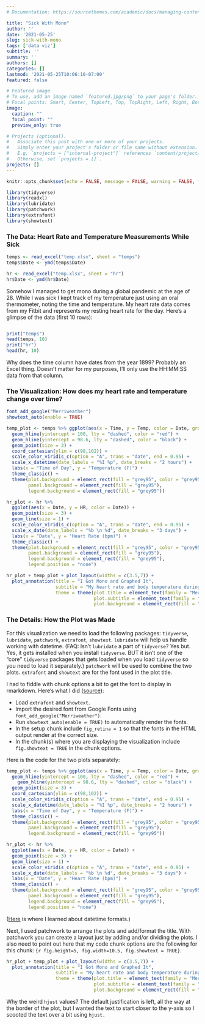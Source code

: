 ```yaml
---
# Documentation: https://sourcethemes.com/academic/docs/managing-content/

title: "Sick With Mono"
author: ''
date: '2021-05-25'
slug: sick-with-mono
tags: ['data viz']
subtitle: ''
summary: ''
authors: []
categories: []
lastmod: '2021-05-25T10:06:10-07:00'
featured: false

# Featured image
# To use, add an image named `featured.jpg/png` to your page's folder.
# Focal points: Smart, Center, TopLeft, Top, TopRight, Left, Right, BottomLeft, Bottom, BottomRight.
image:
  caption: ""
  focal_point: ""
  preview_only: true

# Projects (optional).
#   Associate this post with one or more of your projects.
#   Simply enter your project's folder or file name without extension.
#   E.g. `projects = ["internal-project"]` references `content/project/deep-learning/index.md`.
#   Otherwise, set `projects = []`.
projects: []
---
```


```r
knitr::opts_chunk$set(echo = FALSE, message = FALSE, warning = FALSE, fig_retina = 1)
```

```r
library(tidyverse)
library(readxl)
library(lubridate)
library(patchwork)
library(extrafont)
library(showtext)
```

### The Data: Heart Rate and Temperature Measurements While Sick

```r
temps <- read_excel("temp.xlsx", sheet = "temps")
temps$Date <- ymd(temps$Date)

hr <- read_excel("temp.xlsx", sheet = "hr")
hr$Date <- ymd(hr$Date)
```

Somehow I managed to get mono during a global pandemic at the age of 28. While I was sick I kept track of my temperature just using an oral thermometer, noting the time and temperature. My heart rate data comes from my Fitbit and represents my resting heart rate for the day. Here's a glimpse of the data (first 10 rows):

<style>
  .col2 {
    columns: 2 200px;         /* number of columns and width in pixels*/
    -webkit-columns: 2 200px; /* chrome, safari */
    -moz-columns: 2 200px;    /* firefox */
  }
  .col3 {
    columns: 3 100px;
    -webkit-columns: 3 100px;
    -moz-columns: 3 100px;
  }
</style>

<div class="col2">
```r
print("temps")
head(temps, 10)
print("hr")
head(hr, 10)
```
</div>

Why does the time column have dates from the year 1899? Probably an Excel thing. Doesn't matter for my purposes, I'll only use the HH:MM:SS data from that column.

### The Visualization: How does my heart rate and temperature change over time?

```r
font_add_google("Merriweather")
showtext_auto(enable = TRUE)
```

```r
temp_plot <- temps %>% ggplot(aes(x = Time, y = Temp, color = Date, group = Date)) +
  geom_hline(yintercept = 100, lty = "dashed", color = "red") +
  geom_hline(yintercept = 98.6, lty = "dashed", color = "black") +
  geom_point(size = 3) +
  coord_cartesian(ylim = c(98,102)) +
  scale_color_viridis_c(option = "A", trans = "date", end = 0.95) +
  scale_x_datetime(date_labels = "%I %p", date_breaks = "2 hours") +
  labs(x = "Time of Day", y = "Temperature (F)") +
  theme_classic() +
  theme(plot.background = element_rect(fill = "grey95", color = "grey95"),
        panel.background = element_rect(fill = "grey95"),
        legend.background = element_rect(fill = "grey95"))

hr_plot <- hr %>%
  ggplot(aes(x = Date, y = HR, color = Date)) +
  geom_point(size = 3) +
  geom_line(size = 1) +
  scale_color_viridis_c(option = "A", trans = "date", end = 0.95) +
  scale_x_date(date_labels = "%b \n %d", date_breaks = "3 days") +
  labs(x = "Date", y = "Heart Rate (bpm)") +
  theme_classic() +
  theme(plot.background = element_rect(fill = "grey95", color = "grey95"),
        panel.background = element_rect(fill = "grey95"),
        legend.background = element_rect(fill = "grey95"),
        legend.position = "none")

hr_plot + temp_plot + plot_layout(widths = c(3.5,7)) + 
  plot_annotation(title = "I Got Mono and Graphed It", 
                  subtitle = "My heart rate and body temperature during the two weeks I was out sick.",
                  theme = theme(plot.title = element_text(family = "Merriweather", size = 20, hjust = 0.07),
                                plot.subtitle = element_text(family = "Merriweather", hjust = 0.095),
                                plot.background = element_rect(fill = "grey95")))
```

### The Details: How the Plot was Made

For this visualization we need to load the following packages: `tidyverse`, `lubridate`, `patchwork`, `extrafont`, `showtext`. `lubridate` will help us handle working with datetime. (FAQ: Isn't `lubridate` a part of `tidyverse`? Yes but. Yes, it gets installed when you install `tidyverse`. BUT it isn't one of the "core" `tidyverse` packages that gets loaded when you load `tidyverse` so you need to load it separately.) `patchwork` will be used to combine the two plots. `extrafont` and `showtext` are for the font used in the plot title.

I had to fiddle with chunk options a bit to get the font to display in rmarkdown. Here's what I did ([source](https://cran.rstudio.com/web/packages/showtext/vignettes/introduction.html)):

*  Load `extrafont` and `showtext`.    
*  Import the desired font from Google Fonts using `font_add_google("Merriweather")`.    
*  Run `showtext_auto(enable = TRUE)` to automatically render the fonts.  
*  In the setup chunk include `fig_retina = 1` so that the fonts in the HTML output render at the correct size.  
*  In the chunk(s) where you are displaying the visualization include `fig.showtext = TRUE` in the chunk options.  

Here is the code for the two plots separately:

```r
temp_plot <- temps %>% ggplot(aes(x = Time, y = Temp, color = Date, group = Date)) +
  geom_hline(yintercept = 100, lty = "dashed", color = "red") +
    geom_hline(yintercept = 98.6, lty = "dashed", color = "black") +
  geom_point(size = 3) +
  coord_cartesian(ylim = c(98,102)) +
  scale_color_viridis_c(option = "A", trans = "date", end = 0.95) +
  scale_x_datetime(date_labels = "%I %p", date_breaks = "2 hours") +
  labs(x = "Time of Day", y = "Temperature (F)") +
  theme_classic() +
  theme(plot.background = element_rect(fill = "grey95", color = "grey95"),
        panel.background = element_rect(fill = "grey95"),
        legend.background = element_rect(fill = "grey95"))

hr_plot <- hr %>%
  ggplot(aes(x = Date, y = HR, color = Date)) +
  geom_point(size = 3) +
  geom_line(size = 1) +
  scale_color_viridis_c(option = "A", trans = "date", end = 0.95) +
  scale_x_date(date_labels = "%b \n %d", date_breaks = "3 days") +
  labs(x = "Date", y = "Heart Rate (bpm)") +
  theme_classic() +
  theme(plot.background = element_rect(fill = "grey95", color = "grey95"),
        panel.background = element_rect(fill = "grey95"),
        legend.background = element_rect(fill = "grey95"),
        legend.position = "none")
```

([Here](https://help.gnome.org/users/gthumb/stable/gthumb-date-formats.html.en) is where I learned about datetime formats.)

Next, I used patchwork to arrange the plots and add/format the title. With patchwork you can create a layout just by adding and/or dividing the plots. I also need to point out here that my code chunk options are the following for this chunk: `{r fig.height=5, fig.width=10.5, fig.showtext = TRUE}`.

```r
hr_plot + temp_plot + plot_layout(widths = c(3.5,7)) + 
  plot_annotation(title = "I Got Mono and Graphed It", 
                  subtitle = "My heart rate and body temperature during the two weeks I was out sick.",
                  theme = theme(plot.title = element_text(family = "Merriweather", size = 20, hjust = 0.07),
                                plot.subtitle = element_text(family = "Merriweather", hjust = 0.095),
                                plot.background = element_rect(fill = "grey95")))
```

Why the weird `hjust` values? The default justification is left, all the way at the border of the plot, but I wanted the text to start closer to the y-axis so I scooted the text over a bit using `hjust.`